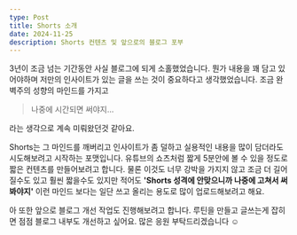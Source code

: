 ```yaml
---
type: Post
title: Shorts 소개
date: 2024-11-25
description: Shorts 컨텐츠 및 앞으로의 블로그 포부
---
```


3년이 조금 넘는 기간동안 사실 블로그에 되게 소홀했었습니다.
뭔가 내용을 꽤 담고 있어야하며 저만의 인사이트가 있는 글을 쓰는 것이 중요하다고 생각했었습니다.
조금 완벽주의 성향의 마인드를 가지고

> 나중에 시간되면 써야지...

라는 생각으로 계속 미뤄왔던것 같아요.

Shorts는 그 마인드를 깨버리고 인사이트가 좀 덜하고 실용적인 내용을 많이 담더라도 시도해보려고 시작하는 포맷입니다. 유튜브의 쇼츠처럼 짧게 5분안에 볼 수 있을 정도로 짧은 컨텐츠를 만들어보려고 합니다. 물론 이것도 너무 강박을 가지지 않고 조금 더 길어질수도 있고 훨씬 짧을수도 있지만 적어도
**'Shorts 성격에 안맞으니까 나중에 고쳐서 써봐야지'** 이런 마인드 보다는 일단 쓰고 올리는 용도로 많이 업로드해보려고 해요.

아 또한 앞으로 블로그 개선 작업도 진행해보려고 합니다. 루틴을 만들고 글쓰는게 잡히면 점점 블로그 내부도 개선하고 싶어요. 많은 응원 부탁드리겠습니다 ☺️
